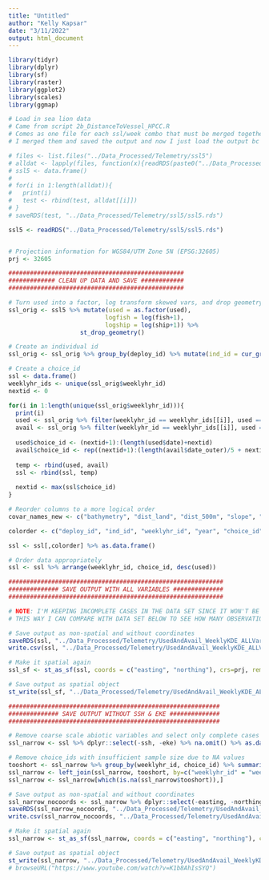 ```yaml
---
title: "Untitled"
author: "Kelly Kapsar"
date: "3/11/2022"
output: html_document
---
```


```r
library(tidyr)
library(dplyr)
library(sf)
library(raster)
library(ggplot2)
library(scales)
library(ggmap)

```


```r
# Load in sea lion data 
# Came from script 2b_DistanceToVessel_HPCC.R
# Comes as one file for each ssl/week combo that must be merged together
# I merged them and saved the output and now I just load the output bc it takes a while to merge

# files <- list.files("../Data_Processed/Telemetry/ssl5")
# alldat <- lapply(files, function(x){readRDS(paste0("../Data_Processed/Telemetry/ssl5/", x))})
# ssl5 <- data.frame()
# 
# for(i in 1:length(alldat)){
#   print(i)
#   test <- rbind(test, alldat[[i]])
# }
# saveRDS(test, "../Data_Processed/Telemetry/ssl5/ssl5.rds")

ssl5 <- readRDS("../Data_Processed/Telemetry/ssl5/ssl5.rds")


# Projection information for WGS84/UTM Zone 5N (EPSG:32605)
prj <- 32605

```

```r

#################################################
############# CLEAN UP DATA AND SAVE ############ 
#################################################

# Turn used into a factor, log transform skewed vars, and drop geometry
ssl_orig <- ssl5 %>% mutate(used = as.factor(used), 
                           logfish = log(fish+1), 
                           logship = log(ship+1)) %>% 
                    st_drop_geometry()

# Create an individual id
ssl_orig <- ssl_orig %>% group_by(deploy_id) %>% mutate(ind_id = cur_group_id())

# Create a choice_id
ssl <- data.frame()
weeklyhr_ids <- unique(ssl_orig$weeklyhr_id)
nextid <- 0

for(i in 1:length(unique(ssl_orig$weeklyhr_id))){
  print(i)
  used <- ssl_orig %>% filter(weeklyhr_id == weeklyhr_ids[[i]], used == 1)
  avail <- ssl_orig %>% filter(weeklyhr_id == weeklyhr_ids[[i]], used == 0)
  
  used$choice_id <- (nextid+1):(length(used$date)+nextid)
  avail$choice_id <- rep((nextid+1):(length(avail$date_outer)/5 + nextid), each=5)
  
  temp <- rbind(used, avail)
  ssl <- rbind(ssl, temp)
  
  nextid <- max(ssl$choice_id)
}

# Reorder columns to a more logical order 
covar_names_new <- c("bathymetry", "dist_land", "dist_500m", "slope", "sst", "eke", "ssh", "wind", "logship", "logfish", "prox_fish_km", "prox_ship_km", "prox_fish_km_new", "prox_ship_km_new")

colorder <- c("deploy_id", "ind_id", "weeklyhr_id", "year", "choice_id", "used", "northing", "easting", all_of(covar_names_new))

ssl <- ssl[,colorder] %>% as.data.frame()

# Order data appropriately 
ssl <- ssl %>% arrange(weeklyhr_id, choice_id, desc(used))


```

```r


############################################################
############## SAVE OUTPUT WITH ALL VARIABLES ############## 
############################################################

# NOTE: I'M KEEPING INCOMPLETE CASES IN THE DATA SET SINCE IT WON'T BE USED FOR ANALYSIS
# THIS WAY I CAN COMPARE WITH DATA SET BELOW TO SEE HOW MANY OBSERVATIONS WERE REMOVED 

# Save output as non-spatial and without coordinates
saveRDS(ssl, "../Data_Processed/Telemetry/UsedAndAvail_WeeklyKDE_ALLVars_20220311.rds")
write.csv(ssl, "../Data_Processed/Telemetry/UsedAndAvail_WeeklyKDE_ALLVars_20220311.csv")

# Make it spatial again
ssl_sf <- st_as_sf(ssl, coords = c("easting", "northing"), crs=prj, remove=FALSE)

# Save output as spatial object
st_write(ssl_sf, "../Data_Processed/Telemetry/UsedAndAvail_WeeklyKDE_ALLVars_20220311.shp")

########################################################### 
############## SAVE OUTPUT WITHOUT SSH & EKE ############## 
###########################################################

# Remove coarse scale abiotic variables and select only complete cases 
ssl_narrow <- ssl %>% dplyr::select(-ssh, -eke) %>% na.omit() %>% as.data.frame()

# Remove choice_ids with insufficient sample size due to NA values 
tooshort <- ssl_narrow %>% group_by(weeklyhr_id, choice_id) %>% summarize(n=n()) %>% filter(n < 6) %>% mutate(tooshort=1)
ssl_narrow <- left_join(ssl_narrow, tooshort, by=c("weeklyhr_id" = "weeklyhr_id", "choice_id" = "choice_id"))
ssl_narrow <- ssl_narrow[which(is.na(ssl_narrow$tooshort)),]

# Save output as non-spatial and without coordinates
ssl_narrow_nocoords <- ssl_narrow %>% dplyr::select(-easting, -northing, -n, -tooshort) %>%  as.data.frame()
saveRDS(ssl_narrow_nocoords, "../Data_Processed/Telemetry/UsedAndAvail_WeeklyKDE_20220311.rds")
write.csv(ssl_narrow_nocoords, "../Data_Processed/Telemetry/UsedAndAvail_WeeklyKDE_20220311.csv")

# Make it spatial again
ssl_narrow <- st_as_sf(ssl_narrow, coords = c("easting", "northing"), crs=prj, remove=FALSE)

# Save output as spatial object
st_write(ssl_narrow, "../Data_Processed/Telemetry/UsedAndAvail_WeeklyKDE_20220311.shp")
# browseURL("https://www.youtube.com/watch?v=K1b8AhIsSYQ")

```